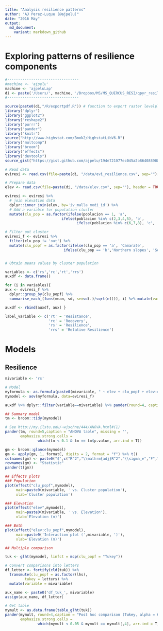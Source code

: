```yaml
---
title: "Analysis resilience patterns"
author: "AJ Perez-Luque (@ajpelu)"
date: "2016 May"
output:  
  md_document:
    variant: markdown_github
---
```

# Exploring patterns of resilience components

```r
#---------------------------------
#machine <- 'ajpelu'
machine <- 'ajpeluLap'
di <- paste('/Users/', machine, '/Dropbox/MS/MS_QUERCUS_RESI/qpyr_resilience', sep='')
#---------------------------------
```

```r
source(paste0(di,"/R/exportpdf.R")) # function to export raster levelplots maps as pdf
library("dplyr")
library("ggplot2")
library("reshape2")
library("purrr")
library("pander")
library("knitr")
source("http://www.highstat.com/Book2/HighstatLibV6.R")
library("multcomp")
library("broom")
library("effects")
library("devtools")
source_gist("https://gist.github.com/ajpelu/194e721077ec045a2b864088908e7aca") # multicomp table 
```


```r
# Read data
eviresi <- read.csv(file=paste(di, "/data/evi_resilience.csv", sep=""), header = TRUE, sep = ',')

# Prepare data
elev <- read.csv(file=paste(di, "/data/elev.csv", sep=""), header = TRUE, sep = ',')

eviresi <- eviresi %>% 
  # join elevation data
  dplyr::inner_join(elev, by='iv_malla_modi_id') %>% 
  # Add a variable for population cluster
  mutate(clu_pop = as.factor(ifelse(poblacion == 1, 'a', 
                          ifelse(poblacion %in% c(2,3,4,5), 'b', 
                                 ifelse(poblacion %in% c(6,7,8), 'c', 'out')))))

# Filter out cluster 
eviresi_f <- eviresi %>% 
  filter(clu_pop != 'out') %>%
  mutate(clu_popf = as.factor(ifelse(clu_pop == 'a', 'Camarate',
                           ifelse(clu_pop == 'b','Northern slopes', 'Southern slopes'))))


# Obtain means values by cluster population

variables <- c('rs','rc','rt','rrs')
auxdf <- data.frame() 

for (i in variables){ 
aux <- eviresi_f %>% 
  dplyr::group_by(clu_popf) %>% 
  summarise_each_(funs(mean, sd, se=sd(.)/sqrt(n())), i) %>% mutate(variable=i) 

auxdf <- rbind(auxdf, aux) }

label_variable <- c('rt' = 'Resistance', 
                    'rc' = 'Recovery',
                    'rs' = 'Resilience',
                    'rrs' = 'Relative Resilience')

```

# Models 

## Resilience 

```r
mivariable <- 'rs'

# Model 
myformula <- as.formula(paste0(mivariable, " ~ elev + clu_popf + elev:clu_popf"))
mymodel <- aov(myformula, data=eviresi_f)
```

```r
auxdf %>% dplyr::filter(variable==mivariable) %>% pander(round=4, caption='Mean values') 
```


```r
## Summary model 
tm <- broom::tidy(mymodel)

# See http://my.ilstu.edu/~wjschne/444/ANOVA.html#(1) 
pander(tm, round=5,caption = "ANOVA table", missing = '', 
       emphasize.strong.cells = 
               which(tm < 0.1 & tm == tm$p.value, arr.ind = T))
```             

```r
gm <- broom::glance(mymodel)
gm <- apply(gm, 1, formatC, digits = 2, format = "f") %>% t()
colnames(gm) <- paste0("$",c("R^2","\\mathrm{adj}R^2","\\sigma_e","F","p","df_m","\\mathrm{logLik}","AIC","BIC","\\mathrm{dev}","df_e"),"$")
rownames(gm) <- "Statistic"
pander(t(gm))
```

```r
## Effects plots 
### Population 
plot(effect("clu_popf",mymodel), 
     main=paste0(mivariable, ' vs. Cluster population'),
     xlab='Cluster population')
```

```r
### Elevation
plot(effect("elev",mymodel), 
     main=paste0(mivariable, ' vs. Elevation'),
     xlab='Elevation (m)')
```

```r
### Both 
plot(effect("elev:clu_popf",mymodel), 
     main=paste0('Interaction plot (',mivariable, ')'),
     xlab='Elevation (m)')
```


```r
## Multiple comparison 

tuk <- glht(mymodel, linfct = mcp(clu_popf = "Tukey"))

# Convert comparisons into letters 
df_letter <- fortify(cld(tuk)) %>%
  transmute(clu_popf = as.factor(lhs),
         tukey = letters) %>%
  mutate(variable = mivariable)

aux_name <- paste0('df_tuk_', mivariable)
assign(aux_name, df_letter)

# Get table 
mymult <- as.data.frame(table_glht(tuk))
pander(mymult, round=4,caption = "Post hoc comparison (Tukey, alpha = 0.05)", missing = '', 
       emphasize.strong.cells = 
               which(mymult < 0.05 & mymult == mymult[,4], arr.ind = T))
```

